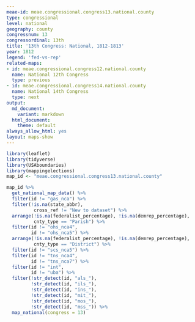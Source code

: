 ```yaml
---
meae-id: meae.congressional.congress13.national.county
type: congressional
level: national
geography: county
congressnum: 13
congressordinal: 13th
title: '13th Congress: National, 1812-1813'
year: 1812
legend: 'fed-vs-rep'
related-maps:
- id: meae.congressional.congress12.national.county
  name: National 12th Congress
  type: previous
- id: meae.congressional.congress14.national.county
  name: National 14th Congress
  type: next
output:
  md_document:
    variant: markdown
  html_document:
    theme: default
always_allow_html: yes
layout: maps-show
---
```


```r
library(leaflet)
library(tidyverse)
library(USAboundaries)
library(mappingelections)
map_id <- "meae.congressional.congress13.national.county"
```

<div class="map">

```r
map_id %>%
  get_national_map_data() %>%
  filter(id != "gas_nca") %>% 
  filter(!is.na(state_abbr),
          cross_ref != "New to dataset") %>%
  arrange(!is.na(federalist_percentage), !is.na(demrep_percentage), 
          cnty_type == "Parish") %>% 
  filter(id != "ohs_nca4",
         id != "ohs_nca5") %>% 
  arrange(!is.na(federalist_percentage), !is.na(demrep_percentage), 
          cnty_type == "District") %>%
  filter(id != "scs_nca5") %>% 
  filter(id != "tns_nca4",
         id != "tns_nca7") %>%
  filter(id != "int",
         id != "uba") %>%
  filter(!str_detect(id, "als_"),
         !str_detect(id, "ils_"),
         !str_detect(id, "ins_"),
         !str_detect(id, "mit_"),
         !str_detect(id, "mos_"),
         !str_detect(id, "mss_")) %>%
  map_national(congress = 13)
```

</div>

<div class="results-table">

</div>
